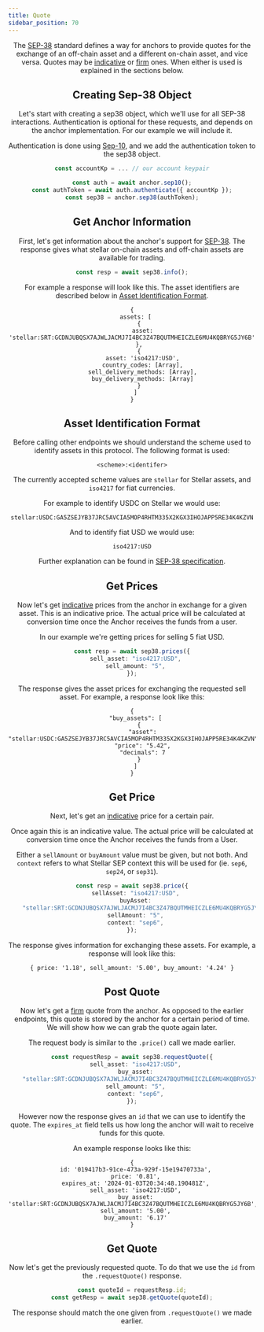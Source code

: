 ```yaml
---
title: Quote
sidebar_position: 70
---
```




<Header WIPLangs={["kotlin", "dart"]} />

The [SEP-38] standard defines a way for anchors to provide quotes for the exchange of an off-chain asset and a different on-chain asset, and vice versa. Quotes may be [indicative](https://www.investopedia.com/terms/i/indicativequote.asp) or [firm](https://www.investopedia.com/terms/f/firmquote.asp) ones. When either is used is explained in the sections below.

## Creating Sep-38 Object

Let's start with creating a sep38 object, which we'll use for all SEP-38 interactions. Authentication is optional for these requests, and depends on the anchor implementation. For our example we will include it.

Authentication is done using [Sep-10], and we add the authentication token to the sep38 object.

<CodeExample>

```typescript
const accountKp = ... // our account keypair

const auth = await anchor.sep10();
const authToken = await auth.authenticate({ accountKp });
const sep38 = anchor.sep38(authToken);
```

</CodeExample>

## Get Anchor Information

First, let's get information about the anchor's support for [SEP-38]. The response gives what stellar on-chain assets and off-chain assets are available for trading.

<CodeExample>

```typescript
const resp = await sep38.info();
```

</CodeExample>

For example a response will look like this. The asset identifiers are described below in [Asset Identification Format](#asset-identification-format).

```
{
  assets: [
    {
      asset: 'stellar:SRT:GCDNJUBQSX7AJWLJACMJ7I4BC3Z47BQUTMHEICZLE6MU4KQBRYG5JY6B'
    },
    {
      asset: 'iso4217:USD',
      country_codes: [Array],
      sell_delivery_methods: [Array],
      buy_delivery_methods: [Array]
    }
  ]
}
```

## Asset Identification Format

Before calling other endpoints we should understand the scheme used to identify assets in this protocol. The following format is used:

```
<scheme>:<identifer>
```

The currently accepted scheme values are `stellar` for Stellar assets, and `iso4217` for fiat currencies.

For example to identify USDC on Stellar we would use:

```
stellar:USDC:GA5ZSEJYB37JRC5AVCIA5MOP4RHTM335X2KGX3IHOJAPP5RE34K4KZVN
```

And to identify fiat USD we would use:

```
iso4217:USD
```

Further explanation can be found in [SEP-38 specification](https://github.com/stellar/stellar-protocol/blob/master/ecosystem/sep-0038.md#asset-identification-format).

## Get Prices

Now let's get [indicative](https://www.investopedia.com/terms/i/indicativequote.asp) prices from the anchor in exchange for a given asset. This is an indicative price. The actual price will be calculated at conversion time once the Anchor receives the funds from a user.

In our example we're getting prices for selling 5 fiat USD.

<CodeExample>

```typescript
const resp = await sep38.prices({
  sell_asset: "iso4217:USD",
  sell_amount: "5",
});
```

</CodeExample>

The response gives the asset prices for exchanging the requested sell asset. For example, a response look like this:

```
{
  "buy_assets": [
    {
      "asset": "stellar:USDC:GA5ZSEJYB37JRC5AVCIA5MOP4RHTM335X2KGX3IHOJAPP5RE34K4KZVN",
      "price": "5.42",
      "decimals": 7
    }
  ]
}
```

## Get Price

Next, let's get an [indicative](https://www.investopedia.com/terms/i/indicativequote.asp) price for a certain pair.

Once again this is an indicative value. The actual price will be calculated at conversion time once the Anchor receives the funds from a User.

Either a `sellAmount` or `buyAmount` value must be given, but not both. And `context` refers to what Stellar SEP context this will be used for (ie. `sep6`, `sep24`, or `sep31`).

<CodeExample>

```typescript
const resp = await sep38.price({
  sellAsset: "iso4217:USD",
  buyAsset:
    "stellar:SRT:GCDNJUBQSX7AJWLJACMJ7I4BC3Z47BQUTMHEICZLE6MU4KQBRYG5JY6B",
  sellAmount: "5",
  context: "sep6",
});
```

</CodeExample>

The response gives information for exchanging these assets. For example, a response will look like this:

```
{ price: '1.18', sell_amount: '5.00', buy_amount: '4.24' }
```

## Post Quote

Now let's get a [firm](https://www.investopedia.com/terms/f/firmquote.asp) quote from the anchor. As opposed to the earlier endpoints, this quote is stored by the anchor for a certain period of time. We will show how we can grab the quote again later.

The request body is similar to the `.price()` call we made earlier.

<CodeExample>

```typescript
const requestResp = await sep38.requestQuote({
  sell_asset: "iso4217:USD",
  buy_asset:
    "stellar:SRT:GCDNJUBQSX7AJWLJACMJ7I4BC3Z47BQUTMHEICZLE6MU4KQBRYG5JY6B",
  sell_amount: "5",
  context: "sep6",
});
```

</CodeExample>

However now the response gives an `id` that we can use to identify the quote. The `expires_at` field tells us how long the anchor will wait to receive funds for this quote.

An example response looks like this:

```
{
  id: '019417b3-91ce-473a-929f-15e19470733a',
  price: '0.81',
  expires_at: '2024-01-03T20:34:48.190481Z',
  sell_asset: 'iso4217:USD',
  buy_asset: 'stellar:SRT:GCDNJUBQSX7AJWLJACMJ7I4BC3Z47BQUTMHEICZLE6MU4KQBRYG5JY6B',
  sell_amount: '5.00',
  buy_amount: '6.17'
}
```

## Get Quote

Now let's get the previously requested quote. To do that we use the `id` from the `.requestQuote()` response.

<CodeExample>

```typescript
const quoteId = requestResp.id;
const getResp = await sep38.getQuote(quoteId);
```

</CodeExample>

The response should match the one given from `.requestQuote()` we made earlier.

[sep-10]: https://github.com/stellar/stellar-protocol/blob/master/ecosystem/sep-0010.md
[sep-38]: https://github.com/stellar/stellar-protocol/blob/master/ecosystem/sep-0038.md
